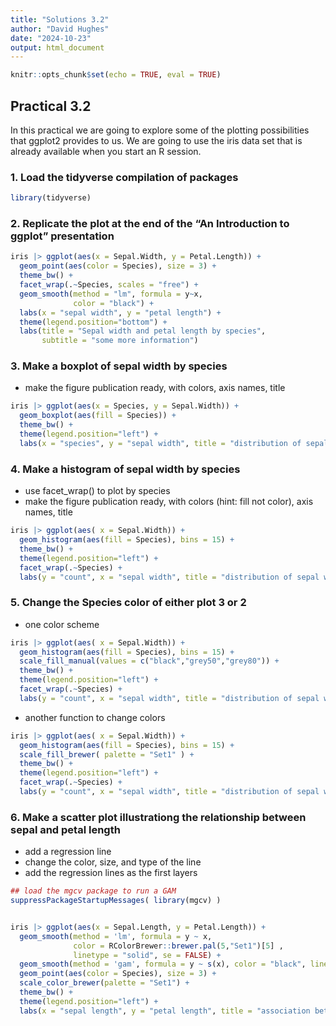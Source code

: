 ```yaml
---
title: "Solutions 3.2"
author: "David Hughes"
date: "2024-10-23"
output: html_document
---
```


```r
knitr::opts_chunk$set(echo = TRUE, eval = TRUE)
```

## Practical 3.2

In this practical we are going to explore some of the plotting possibilities that ggplot2 provides to us. We are going to use the iris data set that is already available when you start an R session. 

### 1. Load the tidyverse compilation of packages

```r
library(tidyverse)
```


### 2. Replicate the plot at the end of the "An Introduction to ggplot" presentation

```r
iris |> ggplot(aes(x = Sepal.Width, y = Petal.Length)) +
  geom_point(aes(color = Species), size = 3) +
  theme_bw() +
  facet_wrap(.~Species, scales = "free") +
  geom_smooth(method = "lm", formula = y~x, 
              color = "black") +
  labs(x = "sepal width", y = "petal length") +
  theme(legend.position="bottom") +
  labs(title = "Sepal width and petal length by species", 
       subtitle = "some more information")
```

### 3. Make a boxplot of sepal width by species

- make the figure publication ready, with colors, axis names, title

```r
iris |> ggplot(aes(x = Species, y = Sepal.Width)) +
  geom_boxplot(aes(fill = Species)) +
  theme_bw() +
  theme(legend.position="left") +
  labs(x = "species", y = "sepal width", title = "distribution of sepal width by species")
```

### 4. Make a histogram of sepal width by species

- use facet_wrap() to plot by species
- make the figure publication ready, with colors (hint: fill not color), axis names, title

```r
iris |> ggplot(aes( x = Sepal.Width)) +
  geom_histogram(aes(fill = Species), bins = 15) +
  theme_bw() +
  theme(legend.position="left") +
  facet_wrap(.~Species) +
  labs(y = "count", x = "sepal width", title = "distribution of sepal width by species")
```


### 5. Change the Species color of either plot 3 or 2

- one color scheme

```r
iris |> ggplot(aes( x = Sepal.Width)) +
  geom_histogram(aes(fill = Species), bins = 15) +
  scale_fill_manual(values = c("black","grey50","grey80")) +
  theme_bw() +
  theme(legend.position="left") +
  facet_wrap(.~Species) +
  labs(y = "count", x = "sepal width", title = "distribution of sepal width by species")
```
- another function to change colors

```r
iris |> ggplot(aes( x = Sepal.Width)) +
  geom_histogram(aes(fill = Species), bins = 15) +
  scale_fill_brewer( palette = "Set1" ) +
  theme_bw() +
  theme(legend.position="left") +
  facet_wrap(.~Species) +
  labs(y = "count", x = "sepal width", title = "distribution of sepal width by species")
```



### 6. Make a scatter plot illustrationg the relationship between sepal and petal length

- add a regression line
- change the color, size, and type of the line 
- add the regression lines as the first layers 

```r
## load the mgcv package to run a GAM
suppressPackageStartupMessages( library(mgcv) )


iris |> ggplot(aes(x = Sepal.Length, y = Petal.Length)) +
  geom_smooth(method = 'lm', formula = y ~ x, 
              color = RColorBrewer::brewer.pal(5,"Set1")[5] , 
              linetype = "solid", se = FALSE) +
  geom_smooth(method = 'gam', formula = y ~ s(x), color = "black", linetype = 2 ) +
  geom_point(aes(color = Species), size = 3) +
  scale_color_brewer(palette = "Set1") +
  theme_bw() +
  theme(legend.position="left") +
  labs(x = "sepal length", y = "petal length", title = "association between sepal and petal length") 
  
```

